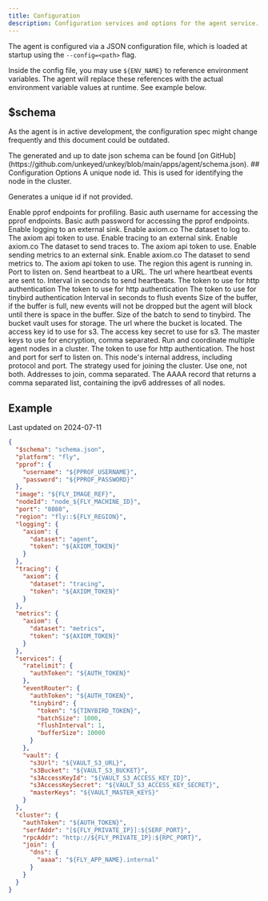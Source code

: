 ```yaml
---
title: Configuration
description: Configuration services and options for the agent service.
---
```


The agent is configured via a JSON configuration file, which is loaded at startup using the `--config=<path>` flag.

Inside the config file, you may use `${ENV_NAME}` to reference environment variables. The agent will replace these references with the actual environment variable values at runtime. See example below.

## $schema

As the agent is in active development, the configuration spec might change frequently and this document could be outdated. 

<Info>
The generated and up to date json schema can be found [on GitHub](https://github.com/unkeyed/unkey/blob/main/apps/agent/schema.json).
</Info>
## Configuration Options

<ParamField body="nodeId" type="string">
  A unique node id. This is used for identifying the node in the cluster.

  Generates a unique id if not provided.
</ParamField>

<ParamField body="pprof" type="object">
  Enable pprof endpoints for profiling.
  <Expandable>
    <ParamField body="username" type="string" required>
      Basic auth username for accessing the pprof endpoints.
    </ParamField>
    <ParamField body="password" type="string" required>
      Basic auth password for accessing the pprof endpoints.
    </ParamField>
  </Expandable>
</ParamField>

<ParamField body="logging" type="object">
  Enable logging to an external sink.
  <Expandable>
    <ParamField body="axiom" type="object">
      Enable axiom.co
      <Expandable>
        <ParamField body="dataset" type="string" required>The dataset to log to.</ParamField>
        <ParamField body="token" type="string" required>The axiom api token to use.</ParamField>
      </Expandable>
    </ParamField>
  </Expandable>
</ParamField>

<ParamField body="tracing" type="object">
  Enable tracing to an external sink.
  <Expandable>
    <ParamField body="axiom" type="object">  
      Enable axiom.co
      <Expandable>
       <ParamField body="dataset" type="string" required>The dataset to send traces to.</ParamField>
       <ParamField body="token" type="string" required>The axiom api token to use.</ParamField>
      </Expandable>
    </ParamField>
  </Expandable>
</ParamField>

<ParamField body="metrics" type="object">
  Enable sending metrics to an external sink.
  <Expandable>
    <ParamField body="axiom" type="object">
      Enable axiom.co
      <Expandable>
        <ParamField body="dataset" type="string" required>
          The dataset to send metrics to.
        </ParamField>
        <ParamField body="token" type="string" required>
          The axiom api token to use.
        </ParamField>
      </Expandable>
    </ParamField>
  </Expandable>
</ParamField>

<ParamField body="region" type="string">
  The region this agent is running in.
</ParamField>

<ParamField body="port" type="string" default="8080">
  Port to listen on.
</ParamField>

<ParamField body="heartbeat" type="object">
  Send heartbeat to a URL.
  <Expandable>
    <ParamField body="url" type="string" required>
      The url where heartbeat events are sent to.
    </ParamField>
    <ParamField body="interval" type="int" required>
      Interval in seconds to send heartbeats.
    </ParamField>
  </Expandable>
</ParamField>

<ParamField body="services" type="object" required>
  <Expandable title="ratelimit" defaultOpen>
    <ParamField body="ratelimit" type="object">
      <Expandable>
        <ParamField body="authToken" type="string" required>
          The token to use for http authentication
        </ParamField>
      </Expandable>
    </ParamField>
    <ParamField body="eventRouter" type="object">
      <Expandable>
        <ParamField body="authToken" type="string" required>
          The token to use for http authentication
        </ParamField>
        <ParamField body="tinybird" type="object">
          <Expandable>
            <ParamField body="token" type="string" required>
              The token to use for tinybird authentication
            </ParamField>
            <ParamField body="flushInterval" type="int" required>
              Interval in seconds to flush events
            </ParamField>
            <ParamField body="bufferSize" type="int" required>
              Size of the buffer, if the buffer is full, new events will not be dropped but
              the agent will block until there is space in the buffer.
            </ParamField>
            <ParamField body="batchSize" type="int" required>
              Size of the batch to send to tinybird.
            </ParamField>
          </Expandable>
        </ParamField>
      </Expandable>
    </ParamField>
  </Expandable>
  <ParamField body="vault" type="object">
    <Expandable>
      <ParamField body="s3Bucket" type="string" required>
        The bucket vault uses for storage.
      </ParamField>
      <ParamField body="s3Url" type="string" required>
        The url where the bucket is located.
      </ParamField>
      <ParamField body="S3AccessKeyId" type="string" required>
        The access key id to use for s3.
      </ParamField>
      <ParamField body="S3AccessKeySecret" type="string" required>
        The access key secret to use for s3.
      </ParamField>
      <ParamField body="masterKeys" type="string" required>
        The master keys to use for encryption, comma separated.
      </ParamField>
    </Expandable>
  </ParamField>
</ParamField>

<ParamField body="cluster" type="object">
  Run and coordinate multiple agent nodes in a cluster.
  <Expandable>
    <ParamField body="authToken" type="string" required>
      The token to use for http authentication.
    </ParamField>
    <ParamField body="serfAddr" type="string" required>
      The host and port for serf to listen on.
    </ParamField>
    <ParamField body="rpcAddr" type="string" required>
      This node's internal address, including protocol and port.
    </ParamField>
    <ParamField body="join" type="object">
      The strategy used for joining the cluster. Use one, not both.
      <Expandable>
        <ParamField body="env" type="object">
          <Expandable>
            <ParamField body="addrs" type="array" required>
              Addresses to join, comma separated.
            </ParamField>
          </Expandable>
        </ParamField>
        <ParamField body="dns" type="object">
          <Expandable>
            <ParamField body="aaaa" type="string" required>
              The AAAA record that returns a comma separated list, containing the ipv6 addresses of all nodes.
            </ParamField>
          </Expandable>
        </ParamField>
      </Expandable>
    </ParamField>
  </Expandable>
</ParamField>



## Example

<Info>Last updated on 2024-07-11</Info>
```json
{
  "$schema": "schema.json",
  "platform": "fly",
  "pprof": {
    "username": "${PPROF_USERNAME}",
    "password": "${PPROF_PASSWORD}"
  },
  "image": "${FLY_IMAGE_REF}",
  "nodeId": "node_${FLY_MACHINE_ID}",
  "port": "8080",
  "region": "fly::${FLY_REGION}",
  "logging": {
    "axiom": {
      "dataset": "agent",
      "token": "${AXIOM_TOKEN}"
    }
  },
  "tracing": {
    "axiom": {
      "dataset": "tracing",
      "token": "${AXIOM_TOKEN}"
    }
  },
  "metrics": {
    "axiom": {
      "dataset": "metrics",
      "token": "${AXIOM_TOKEN}"
    }
  },
  "services": {
    "ratelimit": {
      "authToken": "${AUTH_TOKEN}"
    },
    "eventRouter": {
      "authToken": "${AUTH_TOKEN}",
      "tinybird": {
        "token": "${TINYBIRD_TOKEN}",
        "batchSize": 1000,
        "flushInterval": 1,
        "bufferSize": 10000
      }
    },
    "vault": {
      "s3Url": "${VAULT_S3_URL}",
      "s3Bucket": "${VAULT_S3_BUCKET}",
      "s3AccessKeyId": "${VAULT_S3_ACCESS_KEY_ID}",
      "s3AccessKeySecret": "${VAULT_S3_ACCESS_KEY_SECRET}",
      "masterKeys": "${VAULT_MASTER_KEYS}"
    }
  },
  "cluster": {
    "authToken": "${AUTH_TOKEN}",
    "serfAddr": "[${FLY_PRIVATE_IP}]:${SERF_PORT}",
    "rpcAddr": "http://${FLY_PRIVATE_IP}:${RPC_PORT}",
    "join": {
      "dns": {
        "aaaa": "${FLY_APP_NAME}.internal"
      }
    }
  }
}
```

